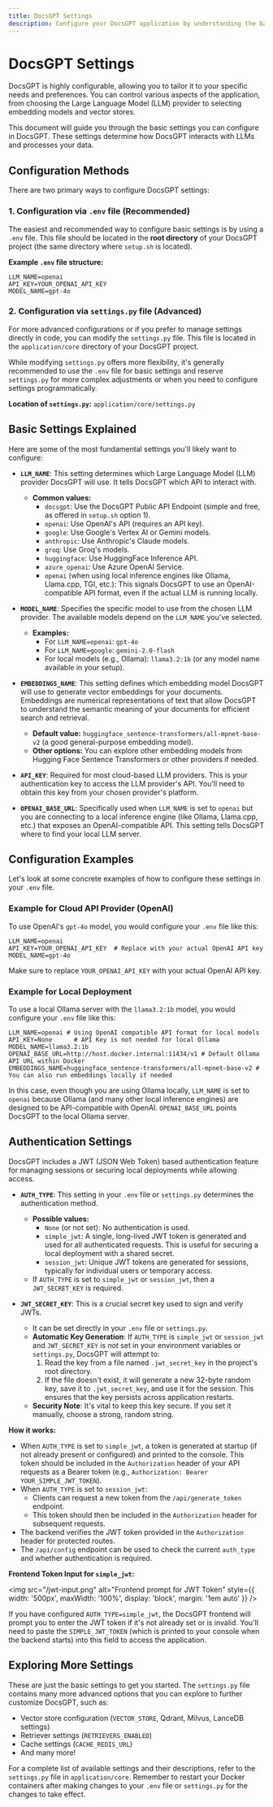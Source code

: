 ```yaml
---
title: DocsGPT Settings
description: Configure your DocsGPT application by understanding the basic settings.
---
```


# DocsGPT Settings

DocsGPT is highly configurable, allowing you to tailor it to your specific needs and preferences. You can control various aspects of the application, from choosing the Large Language Model (LLM) provider to selecting embedding models and vector stores.

This document will guide you through the basic settings you can configure in DocsGPT. These settings determine how DocsGPT interacts with LLMs and processes your data.

## Configuration Methods

There are two primary ways to configure DocsGPT settings:

### 1. Configuration via `.env` file (Recommended)

The easiest and recommended way to configure basic settings is by using a `.env` file. This file should be located in the **root directory** of your DocsGPT project (the same directory where `setup.sh` is located).

**Example `.env` file structure:**

```
LLM_NAME=openai
API_KEY=YOUR_OPENAI_API_KEY
MODEL_NAME=gpt-4o
```

### 2. Configuration via `settings.py` file (Advanced)

For more advanced configurations or if you prefer to manage settings directly in code, you can modify the `settings.py` file. This file is located in the `application/core` directory of your DocsGPT project.

While modifying `settings.py` offers more flexibility, it's generally recommended to use the `.env` file for basic settings and reserve `settings.py` for more complex adjustments or when you need to configure settings programmatically.

**Location of `settings.py`:** `application/core/settings.py`

## Basic Settings Explained

Here are some of the most fundamental settings you'll likely want to configure:

- **`LLM_NAME`**: This setting determines which Large Language Model (LLM) provider DocsGPT will use.  It tells DocsGPT which API to interact with.

    - **Common values:**
        - `docsgpt`:  Use the DocsGPT Public API Endpoint (simple and free, as offered in `setup.sh` option 1).
        - `openai`: Use OpenAI's API (requires an API key).
        - `google`: Use Google's Vertex AI or Gemini models.
        - `anthropic`: Use Anthropic's Claude models.
        - `groq`: Use Groq's models.
        - `huggingface`: Use HuggingFace Inference API.
        - `azure_openai`: Use Azure OpenAI Service.
        - `openai` (when using local inference engines like Ollama, Llama.cpp, TGI, etc.):  This signals DocsGPT to use an OpenAI-compatible API format, even if the actual LLM is running locally.

- **`MODEL_NAME`**:  Specifies the specific model to use from the chosen LLM provider. The available models depend on the `LLM_NAME` you've selected.

    - **Examples:**
        - For `LLM_NAME=openai`: `gpt-4o`
        - For `LLM_NAME=google`: `gemini-2.0-flash`
        - For local models (e.g., Ollama): `llama3.2:1b` (or any model name available in your setup).

- **`EMBEDDINGS_NAME`**:  This setting defines which embedding model DocsGPT will use to generate vector embeddings for your documents. Embeddings are numerical representations of text that allow DocsGPT to understand the semantic meaning of your documents for efficient search and retrieval.

    - **Default value:** `huggingface_sentence-transformers/all-mpnet-base-v2` (a good general-purpose embedding model).
    - **Other options:** You can explore other embedding models from Hugging Face Sentence Transformers or other providers if needed.

- **`API_KEY`**:  Required for most cloud-based LLM providers.  This is your authentication key to access the LLM provider's API. You'll need to obtain this key from your chosen provider's platform.

- **`OPENAI_BASE_URL`**:  Specifically used when `LLM_NAME` is set to `openai` but you are connecting to a local inference engine (like Ollama, Llama.cpp, etc.) that exposes an OpenAI-compatible API.  This setting tells DocsGPT where to find your local LLM server.

## Configuration Examples

Let's look at some concrete examples of how to configure these settings in your `.env` file.

### Example for Cloud API Provider (OpenAI)

To use OpenAI's `gpt-4o` model, you would configure your `.env` file like this:

```
LLM_NAME=openai
API_KEY=YOUR_OPENAI_API_KEY  # Replace with your actual OpenAI API key
MODEL_NAME=gpt-4o
```

Make sure to replace `YOUR_OPENAI_API_KEY` with your actual OpenAI API key.

### Example for Local Deployment

To use a local Ollama server with the `llama3.2:1b` model, you would configure your `.env` file like this:

```
LLM_NAME=openai # Using OpenAI compatible API format for local models
API_KEY=None      # API Key is not needed for local Ollama
MODEL_NAME=llama3.2:1b
OPENAI_BASE_URL=http://host.docker.internal:11434/v1 # Default Ollama API URL within Docker
EMBEDDINGS_NAME=huggingface_sentence-transformers/all-mpnet-base-v2 # You can also run embeddings locally if needed
```

In this case, even though you are using Ollama locally, `LLM_NAME` is set to `openai` because Ollama (and many other local inference engines) are designed to be API-compatible with OpenAI.  `OPENAI_BASE_URL` points DocsGPT to the local Ollama server.

## Authentication Settings

DocsGPT includes a JWT (JSON Web Token) based authentication feature for managing sessions or securing local deployments while allowing access.

- **`AUTH_TYPE`**: This setting in your `.env` file or `settings.py` determines the authentication method.
    
    - **Possible values:**
        - `None` (or not set): No authentication is used.
        - `simple_jwt`: A single, long-lived JWT token is generated and used for all authenticated requests. This is useful for securing a local deployment with a shared secret.
        - `session_jwt`: Unique JWT tokens are generated for sessions, typically for individual users or temporary access.
    - If `AUTH_TYPE` is set to `simple_jwt` or `session_jwt`, then a `JWT_SECRET_KEY` is required.
- **`JWT_SECRET_KEY`**: This is a crucial secret key used to sign and verify JWTs.
    
    - It can be set directly in your `.env` file or `settings.py`.
    - **Automatic Key Generation**: If `AUTH_TYPE` is `simple_jwt` or `session_jwt` and `JWT_SECRET_KEY` is _not_ set in your environment variables or `settings.py`, DocsGPT will attempt to:
        1. Read the key from a file named `.jwt_secret_key` in the project's root directory.
        2. If the file doesn't exist, it will generate a new 32-byte random key, save it to `.jwt_secret_key`, and use it for the session. This ensures that the key persists across application restarts.
    - **Security Note**: It's vital to keep this key secure. If you set it manually, choose a strong, random string.

**How it works:**

- When `AUTH_TYPE` is set to `simple_jwt`, a token is generated at startup (if not already present or configured) and printed to the console. This token should be included in the `Authorization` header of your API requests as a Bearer token (e.g., `Authorization: Bearer YOUR_SIMPLE_JWT_TOKEN`).
- When `AUTH_TYPE` is set to `session_jwt`:
    - Clients can request a new token from the `/api/generate_token` endpoint.
    - This token should then be included in the `Authorization` header for subsequent requests.
- The backend verifies the JWT token provided in the `Authorization` header for protected routes.
- The `/api/config` endpoint can be used to check the current `auth_type` and whether authentication is required.

**Frontend Token Input for `simple_jwt`:**

<img 
  src="/jwt-input.png" 
  alt="Frontend prompt for JWT Token" 
  style={{ 
    width: '500px', 
    maxWidth: '100%', 
    display: 'block', 
    margin: '1em auto' 
  }} 
/>

If you have configured `AUTH_TYPE=simple_jwt`, the DocsGPT frontend will prompt you to enter the JWT token if it's not already set or is invalid. You'll need to paste the `SIMPLE_JWT_TOKEN` (which is printed to your console when the backend starts) into this field to access the application.

## Exploring More Settings

These are just the basic settings to get you started. The `settings.py` file contains many more advanced options that you can explore to further customize DocsGPT, such as:

- Vector store configuration (`VECTOR_STORE`, Qdrant, Milvus, LanceDB settings)
- Retriever settings (`RETRIEVERS_ENABLED`)
- Cache settings (`CACHE_REDIS_URL`)
- And many more!

For a complete list of available settings and their descriptions, refer to the `settings.py` file in `application/core`. Remember to restart your Docker containers after making changes to your `.env` file or `settings.py` for the changes to take effect.